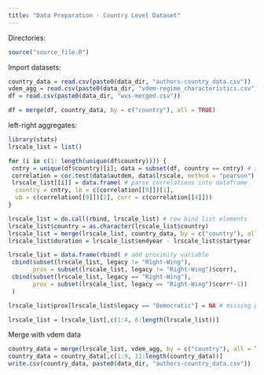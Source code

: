 ```yaml
---
title: "Data Preparation - Country Level Dataset"
---
```


Directories:
```r
source("source_file.R")
```

Import datasets:
```r
country_data = read.csv(paste0(data_dir, "authors-country_data.csv"))
vdem_agg = read.csv(paste0(data_dir, "vdem-regime_characteristics.csv"))
df = read.csv(paste0(data_dir, "wvs-merged.csv"))
```

```r
df = merge(df, country_data, by = c("country"), all = TRUE)
```

left-right aggregates:
```r
library(stats)
lrscale_list = list()

for (i in c(1: length(unique(df$country)))) {
 cntry = unique(df$country)[i]; data = subset(df, country == cntry) # subset country
 correlation = cor.test(data$autdem, data$lrscale, method = "pearson") # calculate correlation
 lrscale_list[[i]] = data.frame( # parse correlations into dataframe
  country = cntry, lb = c(correlation[[9]])[1], 
  ub = c(correlation[[9]])[2], corr = c(correlation[[4]]))
}

lrscale_list = do.call(rbind, lrscale_list) # row bind list elements
lrscale_list$country = as.character(lrscale_list$country) 
lrscale_list = merge(lrscale_list, country_data, by = c("country"), all = TRUE)
lrscale_list$duration = lrscale_list$endyear - lrscale_list$startyear

lrscale_list = data.frame(rbind( # add proximity variable
 cbind(subset(lrscale_list, legacy != "Right-Wing"), 
       prox = subset(lrscale_list, legacy != "Right-Wing")$corr), 
 cbind(subset(lrscale_list, legacy == "Right-Wing"), 
       prox = subset(lrscale_list, legacy == "Right-Wing")$corr*-1))
 )

lrscale_list$prox[lrscale_list$legacy == "Democratic"] = NA # missing proximity for dem legacy

lrscale_list = lrscale_list[,c(1:4, 6:length(lrscale_list))]
```

Merge with vdem data
```r
country_data = merge(lrscale_list, vdem_agg, by = c("country"), all = TRUE)
country_data = country_data[,c(1:9, 11:length(country_data))]
write.csv(country_data, paste0(data_dir, "authors-country_data.csv"))
```

